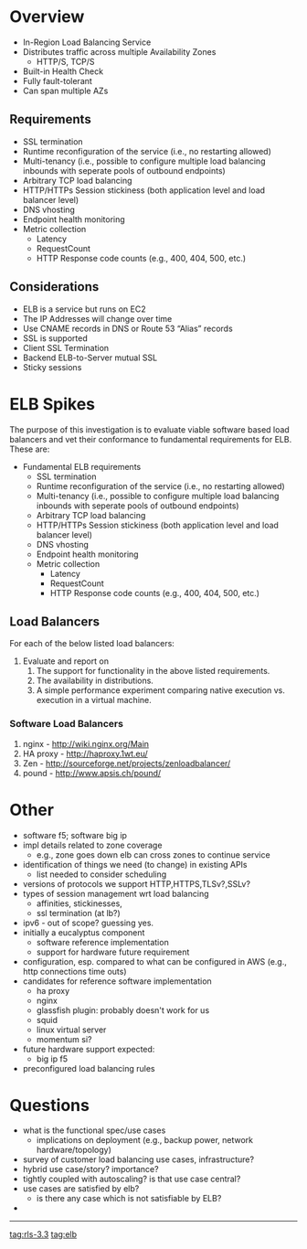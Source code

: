 = Overview =
* In-Region Load Balancing Service
* Distributes traffic across multiple Availability Zones 
** HTTP/S, TCP/S
* Built-in Health Check
* Fully fault-tolerant 
* Can span multiple AZs

== Requirements ==
* SSL termination
* Runtime reconfiguration of the service (i.e., no restarting allowed)
* Multi-tenancy (i.e., possible to configure multiple load balancing inbounds with seperate pools of outbound endpoints)
* Arbitrary TCP load balancing
* HTTP/HTTPs Session stickiness (both application level and load balancer level)
* DNS vhosting
* Endpoint health monitoring
* Metric collection
** Latency
** RequestCount
** HTTP Response code counts (e.g., 400, 404, 500, etc.)

== Considerations ==
* ELB is a service but runs on EC2
* The IP Addresses will change over time
* Use CNAME records in DNS or Route 53 “Alias” records 
* SSL is supported
* Client SSL Termination 
* Backend ELB-to-Server mutual SSL 
* Sticky sessions

= ELB Spikes =
The purpose of this investigation is to evaluate viable software based load balancers and vet their conformance to fundamental requirements for ELB.  These are:
* Fundamental ELB requirements
** SSL termination
** Runtime reconfiguration of the service (i.e., no restarting allowed)
** Multi-tenancy (i.e., possible to configure multiple load balancing inbounds with seperate pools of outbound endpoints)
** Arbitrary TCP load balancing
** HTTP/HTTPs Session stickiness (both application level and load balancer level)
** DNS vhosting
** Endpoint health monitoring
** Metric collection
*** Latency
*** RequestCount
*** HTTP Response code counts (e.g., 400, 404, 500, etc.)

== Load Balancers ==
For each of the below listed load balancers:
# Evaluate and report on
## The support for functionality in the above listed requirements.
## The availability in distributions.
## A simple performance experiment comparing native execution vs. execution in a virtual machine.
=== Software Load Balancers === 
# nginx - http://wiki.nginx.org/Main
# HA proxy - http://haproxy.1wt.eu/
# Zen - http://sourceforge.net/projects/zenloadbalancer/
# pound - http://www.apsis.ch/pound/

= Other =
* software f5; software big ip
* impl details related to zone coverage
** e.g., zone goes down elb can cross zones to continue service
* identification of things we need (to change) in existing APIs 
** list needed to consider scheduling
* versions of protocols we support HTTP,HTTPS,TLSv?,SSLv?
* types of session management wrt load balancing 
** affinities, stickinesses,
** ssl termination (at lb?)
* ipv6 - out of scope? guessing yes.
* initially a eucalyptus component
** software reference implementation
** support for hardware future requirement
* configuration, esp. compared to what can be configured in AWS (e.g., http connections time outs)
* candidates for reference software implementation
** ha proxy
** nginx
** glassfish plugin: probably doesn't work for us
** squid
** linux virtual server
** momentum si?
* future hardware support expected:
** big ip f5
* preconfigured load balancing rules

= Questions =
* what is the functional spec/use cases 
** implications on deployment (e.g., backup power, network hardware/topology)
* survey of customer load balancing use cases, infrastructure?
* hybrid use case/story? importance?
* tightly coupled with autoscaling? is that use case central?
* use cases are satisfied by elb?
** is there any case which is not satisfiable by ELB?
* 

----
[[tag:rls-3.3]]
[[tag:elb]]
